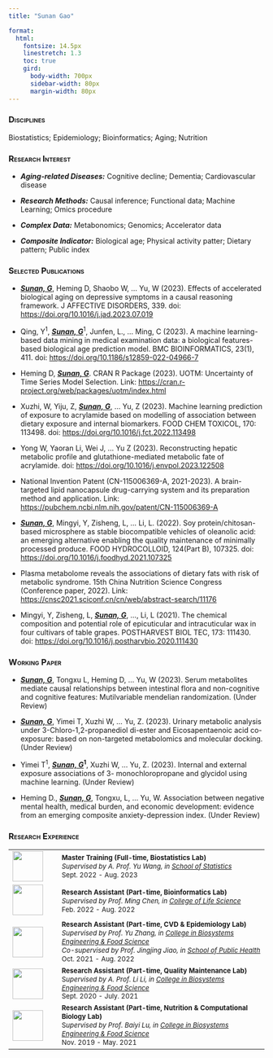 ```yaml
---
title: "Sunan Gao"

format: 
  html:
    fontsize: 14.5px
    linestretch: 1.3
    toc: true
    gird:
      body-width: 700px
      sidebar-width: 80px
      margin-width: 80px
---
```


### [**Disciplines**]{.smallcaps}

Biostatistics; Epidemiology; Bioinformatics; Aging; Nutrition

### [**Research Interest**]{.smallcaps}

-   ***Aging-related Diseases:*** Cognitive decline; Dementia; Cardiovascular disease

-   ***Research Methods:*** Causal inference; Functional data; Machine Learning; Omics procedure

-   ***Complex Data:*** Metabonomics; Genomics; Accelerator data

-   ***Composite Indicator:*** Biological age; Physical activity patter; Dietary pattern; Public index

### [**Selected Publications**]{.smallcaps}

-   [***Sunan, G***]{.underline}, Heming D, Shaobo W, ... Yu, W (2023). Effects of accelerated biological aging on depressive symptoms in a causal reasoning framework. J AFFECTIVE DISORDERS, 339. doi: <https://doi.org/10.1016/j.jad.2023.07.019>

-   Qing, Y^1^, [***Sunan, G***]{.underline}^1^, Junfen, L., ... Ming, C (2023). A machine learning-based data mining in medical examination data: a biological features-based biological age prediction model. BMC BIOINFORMATICS, 23(1), 411. doi: <https://doi.org/10.1186/s12859-022-04966-7>

-   Heming D, [***Sunan, G***]{.underline}. CRAN R Package (2023). UOTM: Uncertainty of Time Series Model Selection. Link: <https://cran.r-project.org/web/packages/uotm/index.html>

-   Xuzhi, W, Yiju, Z, [***Sunan, G***]{.underline}, ... Yu, Z (2023). Machine learning prediction of exposure to acrylamide based on modelling of association between dietary exposure and internal biomarkers. FOOD CHEM TOXICOL, 170: 113498. doi: <https://doi.org/10.1016/j.fct.2022.113498>

-   Yong W, Yaoran Li, Wei J, ... Yu Z (2023). Reconstructing hepatic metabolic profile and glutathione-mediated metabolic fate of acrylamide. doi: <https://doi.org/10.1016/j.envpol.2023.122508>

-   National Invention Patent (CN-115006369-A, 2021-2023). A brain-targeted lipid nanocapsule drug-carrying system and its preparation method and application. Link: <https://pubchem.ncbi.nlm.nih.gov/patent/CN-115006369-A>

-   [***Sunan, G***]{.underline}, Mingyi, Y, Zisheng, L, ... Li, L. (2022). Soy protein/chitosan-based microsphere as stable biocompatible vehicles of oleanolic acid: an emerging alternative enabling the quality maintenance of minimally processed produce. FOOD HYDROCOLLOID, 124(Part B), 107325. doi: <https://doi.org/10.1016/j.foodhyd.2021.107325>

-   Plasma metabolome reveals the associations of dietary fats with risk of metabolic syndrome. 15th China Nutrition Science Congress (Conference paper, 2022). Link: <https://cnsc2021.sciconf.cn/cn/web/abstract-search/11176>

-   Mingyi, Y, Zisheng, L, [***Sunan, G***]{.underline}, ..., Li, L (2021). The chemical composition and potential role of epicuticular and intracuticular wax in four cultivars of table grapes. POSTHARVEST BIOL TEC, 173: 111430. doi: <https://doi.org/10.1016/j.postharvbio.2020.111430>

### [**Working Paper**]{.smallcaps}

-   [***Sunan, G***]{.underline}, Tongxu L, Heming D, ... Yu, W (2023). Serum metabolites mediate causal relationships between intestinal flora and non-cognitive and cognitive features: Mutilvariable mendelian randomization. (Under Review)

-   [***Sunan, G***]{.underline}, Yimei T, Xuzhi W, ... Yu, Z. (2023). Urinary metabolic analysis under 3-Chloro-1,2-propanediol di-ester and Eicosapentaenoic acid co-exposure: based on non-targeted metabolomics and molecular docking. (Under Review)

-   Yimei T^1^, [***Sunan, G***]{.underline}^**1**^, Xuzhi W, ... Yu, Z. (2023). Internal and external exposure associations of 3- monochloropropane and glycidol using machine learning. (Under Review)

-   Heming D., [***Sunan, G***]{.underline}, Tongxu, L, ... Yu, W. Association between negative mental health, medical burden, and economic development: evidence from an emerging composite anxiety-depression index. (Under Review)

### [**Research Experience**]{.smallcaps}

+----------------------------------+---------------------------------------------------------------------------------------------------------------------------------------------+
| ![](RUC_logo.png){width="60"}    | <span style="font-size: 13px; line-height: 1.3"> **Master Training (Full-time, Biostatistics Lab)** \                                       |
|                                  | *Supervised by A. Prof. Yu Wang, in [School of Statistics](http://stat.ruc.edu.cn/Home/index.htm)\                                          |
|                                  | *Sept. 2022 - Aug. 2023                                                                                                                     |
+----------------------------------+---------------------------------------------------------------------------------------------------------------------------------------------+
| ![](ZJU_logo.png){width="60"}**\ | <span style="font-size: 13px; line-height: 1.3"> **Research Assistant (Part-time, Bioinformatics Lab)**\                                    |
| **                               | *Supervised by Prof. Ming Chen, in [College of Life Science](http://www.cls.en.zju.edu.cn/)\                                                |
|                                  | *Feb. 2022 - Aug. 2022                                                                                                                      |
+----------------------------------+---------------------------------------------------------------------------------------------------------------------------------------------+
| ![](ZJU_logo.png){width="60"}    | <span style="font-size: 13px; line-height: 1.3"> **Research Assistant (Part-time, CVD & Epidemiology Lab)**\                                |
|                                  | *Supervised by Prof. Yu Zhang, in [College in Biosystems Engineering & Food Science](http://www.caefs.zju.edu.cn/caefsen/)\                 |
|                                  | Co-supervised by Prof. Jingjing Jiao, in [School of Public Health](http://www.phs.zju.edu.cn/phsen/main.htm)*\                              |
|                                  | Oct. 2021 - Aug. 2022                                                                                                                       |
+----------------------------------+---------------------------------------------------------------------------------------------------------------------------------------------+
| ![](ZJU_logo.png){width="60"}    | <span style="font-size: 13px; line-height: 1.3"> **Research Assistant (Part-time, Quality Maintenance Lab)**\                               |
|                                  | S*upervised by A. Prof. Li Li, in [College in Biosystems Engineering & Food Science](http://www.caefs.zju.edu.cn/caefsen/)*\                |
|                                  | Sept. 2020 - July. 2021                                                                                                                     |
+----------------------------------+---------------------------------------------------------------------------------------------------------------------------------------------+
| ![](ZJU_logo.png){width="60"}    | <span style="font-size: 13px; line-height: 1.3"> **Research Assistant (Part-time, Nutrition & Computational Biology Lab)\                   |
|                                  | **S*upervised by Prof. Baiyi Lu, in [College in Biosystems Engineering & Food Science](http://www.caefs.zju.edu.cn/caefsen/)*\              |
|                                  | Nov. 2019 - May. 2021                                                                                                                       |
+----------------------------------+---------------------------------------------------------------------------------------------------------------------------------------------+
